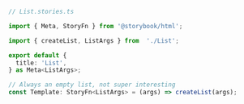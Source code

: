 ```ts
// List.stories.ts

import { Meta, StoryFn } from '@storybook/html';

import { createList, ListArgs } from  './List';

export default {
  title: 'List',
} as Meta<ListArgs>;

// Always an empty list, not super interesting
const Template: StoryFn<ListArgs> = (args) => createList(args);
```
